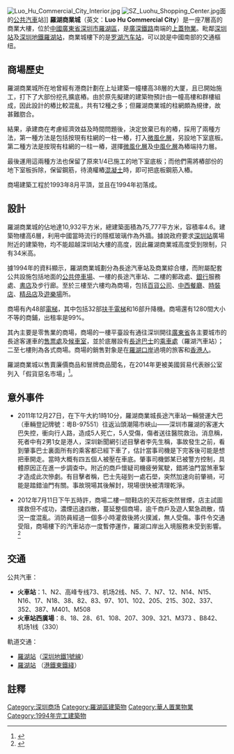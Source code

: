 {{Infobox_housinghk | name = Luo Hu Commercial City<br />羅湖商業城|
| logo= 
| photo = Luo Hu Commercial City 2010.jpg
| phototitle = 羅湖商業城
| address= [[廣東省|廣東省]][[深圳市|深圳市]][[羅湖區|羅湖區]]
| developer= 華人置業
| manager= 華人置業
| use = 商場
| blocknumber = 1
| floor_area = 約75,777平方米
| floornumber = 7
| yearofcompletion = 1994年3月
| former = 空地
| facilities = 店舖、食肆、平台
| website = [http://www.lowucity.com// 羅湖商業城]
}} 
[[File:Luo_Hu_Commercial_City_Interior.jpg|thumb]]
[[File:SZ_Luohu_Shopping_Center.jpg|thumb]]面的[[公共汽車|公共汽車]]站]]
'''羅湖商業城'''（英文：'''Luo Hu Commercial City'''）是一座7層高的商業大樓，位於[[中國|中國]][[廣東省|廣東省]][[深圳市|深圳市]][[羅湖區|羅湖區]]，是[[廣深鐵路|廣深鐵路]]南端的[[上蓋物業|上蓋物業]]。毗鄰[[深圳站|深圳站]]及[[深圳地鐵|深圳地鐵]][[羅湖站_(深圳)|羅湖站]]，商業城樓下的是[[罗湖汽车站|罗湖汽车站]]，可以說是中國南部的交通樞纽。

==商場歷史==
羅湖商業城所在地曾經有港商計劃在上址建築一幢樓高38層的大厦，且已開始施工，打下了大部份挖孔擴底樁。由於原先擬建的建築物預計由一幢高樓和群樓組成，因此設計的樁比較混亂，共有12種之多；但羅湖商業城的柱網頗為規律，故甚難脗合。

結果，承建商在考慮經濟效益及時間問題後，決定放棄已有的樁，採用了兩種方法，第一種方法是包括按現有柱網的一柱一樁，打入[[微風化層|微風化層]]，另設地下室底板。第二種方法是按現有柱網的一柱一樁，選擇[[微風化層|微風化層]]及[[中風化層|中風化層]]為樁端持力層。

最後運用這兩種方法也保留了原來1/4已施工的地下室底板；而他們需將樁部份的地下室板拆除，保留鋼筋，待澆權樁[[混凝土|混凝土]]時，即可把底板鋼筋入樁。

商場建築工程於1993年8月平頂，並且在1994年初落成。

==設計==
羅湖商業城的佔地達10,932平方米，總建築面積為75,777平方米，容積率4.6。建築物樓高6層，利用中國當時流行的隱框玻璃作為外牆。據說政府要求[[深圳站|深圳站]]廣場附近的建築物，均不能超越深圳站大樓的高度，因此羅湖商業城高度受到限制，只有34米高。

據1994年的資料顯示，羅湖商業城劃分為長途汽車站及商業綜合樓，而附屬配套公共設施包括地面的[[公共停車場|公共停車場]]、一樓的長途汽車站、二樓的郵政處、[[銀行|銀行]]服務處、[[書店|書店]]及步行廊。至於三樓至六樓均為商場，包括[[百貨公司|百貨公司]]、[[中餐|中]][[西餐|西]][[餐廳|餐廳]]、[[時裝店|時裝店]]、[[精品店|精品店]]及[[遊樂場|遊樂場]]所。

商場有內48部[[電梯|電梯]]，其中包括32部[[扶手電梯|扶手電梯]]和16部升降機。商場還有1280間大小不等的商鋪，出租率是99%。

其內主要是零售業的商場，商場的一樓平臺設有通往深圳開往[[廣東省|廣東省]]各主要城市的長途客運車的[[售票處|售票處]]及[[候車室|候車室]]，並於底層設有[[長途巴士|長途巴士]]的[[乘車處|乘車處]]（羅湖汽車站）；二至七樓則為各式商場。商場的銷售對象是在[[羅湖口岸|羅湖口岸]]過境的旅客和[[香港人|香港人]]。

羅湖商業城以售賣廉價商品和冒牌商品聞名，在2014年更被美國貿易代表辦公室列入「假貨惡名市場」<ref>{{Cite web |url=https://hk.news.yahoo.com/%E6%B7%B1%E9%AB%98%E4%BB%BF%E9%87%91%E7%AE%94%E7%99%BE%E5%85%83%E9%88%94-%E6%89%B9%E7%99%BC%E5%83%B9%E6%AF%8F%E5%BC%B5%E5%83%85%E5%85%A9%E5%85%83-215512354.html |title=星島日報 深高仿金箔百元鈔 批發價每張僅兩元 |access-date=2016-01-28 |archive-date=2019-06-04 |archive-url=https://web.archive.org/web/20190604110102/https://hk.news.yahoo.com/%E6%B7%B1%E9%AB%98%E4%BB%BF%E9%87%91%E7%AE%94%E7%99%BE%E5%85%83%E9%88%94-%E6%89%B9%E7%99%BC%E5%83%B9%E6%AF%8F%E5%BC%B5%E5%83%85%E5%85%A9%E5%85%83-215512354.html |dead-url=no }}</ref>。

==意外事件==
*2011年12月27日，在下午大約1時10分，羅湖商業城長途汽車站一輛營運大巴（車輛登記牌號：粵B-97551）往返汕頭潮陽市峽山——深圳市羅湖的客運大巴失控，衝向行人路，造成5人死亡，5人受傷，傷者送往醫院救治。消息稱，死者中有2男1女是港人，深圳新聞網引述目擊者李先生稱，事故發生之前，看到肇事巴士裏面所有的乘客都已經下車了，估計當事司機是下完客後可能是想把車開走。當時大概有四五個人被壓在車底。肇事司機鄧某已被警方控制，具體原因正在進一步調查中。附近的商戶懷疑司機疲勞駕駛，錯將油門當煞車掣才造成此次慘劇。有目擊者稱，巴士先碰到一處石壆，突然加速向前肇禍，可能是踏錯油門有關。事故現場其後解封，現場很快被清理乾淨。

*2012年7月11日下午五時許，商場二樓一間鞋店的天花板突然冒煙，店主試圖撲救但不成功，濃煙迅速四散，蔓延整個商場，逾千商戶及遊人緊急疏散，情況一度混亂。消防員經過一個多小時灌救後將火撲滅，無人受傷。事件令交通受阻，商場樓下的汽車站亦一度暫停運作，羅湖口岸出入境服務未受到影響。<ref>{{Cite web |url=http://news.hkheadline.com/dailynews/content_hk/2012/07/12/198358.asp |title=頭條日報：羅湖商城走火警 千人疏散大混亂 |access-date=2012-07-11 |archive-date=2012-07-17 |archive-url=https://web.archive.org/web/20120717051209/http://news.hkheadline.com/dailynews/content_hk/2012/07/12/198358.asp |dead-url=no }}</ref>

==交通==

公共汽車：
*'''火車站'''：1、N2、高峰专线73、机场2线、N5、7、N7、12、N14、N15、N16、17、N18、38、82、83、97、101、102、205、215、302、337、352、387、M401、M508
*'''火車站西廣場'''：8、18、28、61、108、207、309、321、M373 、B842、机场1线（330）
軌道交通：
*[[羅湖站_(深圳)|羅湖站]]（[[深圳地鐵1號線|深圳地鐵1號線]]）
*[[羅湖站_(香港)|羅湖站]] （[[港鐵東鐵綫|港鐵東鐵綫]]）

== 註釋 ==
{{Reflist}}

{{深圳}}
{{華人置業}}
{{coord|22.532844|114.113874|format=dms|display=title|region:CN_type:landmark}}
[[Category:深圳商场|Category:深圳商场]]
[[Category:羅湖區建築物|Category:羅湖區建築物]]
[[Category:華人置業物業|Category:華人置業物業]]
[[Category:1994年完工建築物|Category:1994年完工建築物]]